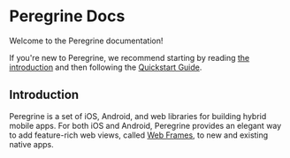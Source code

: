 

# Peregrine Docs

Welcome to the Peregrine documentation!

If you're new to Peregrine, we recommend starting by reading [the
introduction](#introduction) and then following the [Quickstart
Guide](quickstart).

## Introduction

Peregrine is a set of iOS, Android, and web libraries for building hybrid
mobile apps. For both iOS and Android, Peregrine provides an elegant way to add
feature-rich web views, called [Web Frames](architecture#web-frames), to new
and existing native apps.

